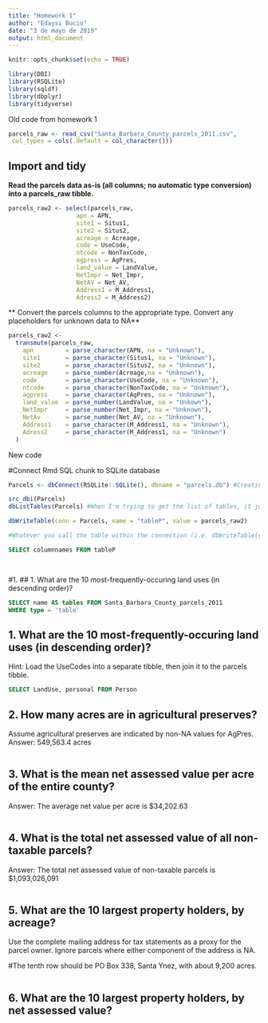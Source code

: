 ```yaml
---
title: "Homework 1"
author: "Edaysi Bucio"
date: "3 de mayo de 2019"
output: html_document
---
```


```r
knitr::opts_chunk$set(echo = TRUE)

library(DBI)
library(RSQLite)
library(sqldf)
library(dbplyr)
library(tidyverse)

```
####### Old code from homework 1 #############################################

```r

parcels_raw <- read_csv("Santa_Barbara_County_parcels_2011.csv",
 col_types = cols(.default = col_character()))

```

## Import and tidy 

**Read the parcels data as-is (all columns; no automatic type conversion) into a parcels_raw tibble.**
```r

parcels_raw2 <- select(parcels_raw,
                   apn = APN,
                   site1 = Situs1,
                   site2 = Situs2, 
                   acreage = Acreage,
                   code = UseCode,
                   ntcode = NonTaxCode,
                   agpress = AgPres,
                   land_value = LandValue,
                   NetImpr = Net_Impr,
                   NetAV = Net_AV,
                   Address1 = M_Address1,
                   Adress2 = M_Address2)

```

** Convert the parcels columns to the appropriate type. Convert any placeholders for unknown data to NA**
```r

parcels_raw2 <-
  transmute(parcels_raw,
    apn         = parse_character(APN, na = "Unknown"),
    site1       = parse_character(Situs1, na = "Unknown"),
    site2       = parse_character(Situs2, na = "Unknown"),
    acreage     = parse_number(Acreage,na = "Unknown"),
    code        = parse_character(UseCode, na = "Unknown"),
    ntcode      = parse_character(NonTaxCode, na = "Unknown"),
    agpress     = parse_character(AgPres, na = "Unknown"),
    land_value  = parse_number(LandValue, na = "Unkown"),
    NetImpr     = parse_number(Net_Impr, na = "Unknown"),
    NetAv       = parse_number(Net_AV, na = "Unknown"),
    Address1    = parse_character(M_Address1, na = "Unknown"),
    Adress2     = parse_character(M_Address1, na = "Unknown")
  )

```

####### New code #############################################################

#Connect Rmd SQL chunk to SQLite database
```r


Parcels <- dbConnect(RSQLite::SQLite(), dbname = "parcels.db") #Creating an empty database. Creating the connection step

src_dbi(Parcels) 
dbListTables(Parcels) #When I'm trying to get the list of tables, it just showed up the name of the dataset, no the name of each table as it is supposed. Not sure if I'm missing a step. 

dbWriteTable(conn = Parcels, name = "tableP", value = parcels_raw2)

#Whatever you call the table within the connection (i.e. dbWriteTable(conn = XXX, name = tablename, value = your_dataframe)), use that in your SQL code: SELECT columnnames FROM tablename.


```

```sql

SELECT columnnames FROM tableP

 
```

#1. ##  1. What are the 10 most-frequently-occuring land uses (in descending order)? 
```sql

SELECT name AS tables FROM Santa_Barbara_County_parcels_2011
WHERE type = 'table'


```


##  1. What are the 10 most-frequently-occuring land uses (in descending order)? 
Hint: Load the UseCodes into a separate tibble, then join it to the parcels tibble.

```sql




SELECT LandUse, personal FROM Person


```

## 2. How many acres are in agricultural preserves? 
Assume agricultural preserves are indicated by non-NA values for AgPres.
Answer: 549,563.4 acres
```sql


```


## 3. What is the mean net assessed value per acre of the entire county? 
Answer: The average net value per acre is $34,202.63


```r



```

## 4. What is the total net assessed value of all non-taxable parcels? 
Answer: The total net assessed value of non-taxable parcels is $1,093,026,091 


```r

```

## 5. What are the 10 largest property holders, by acreage? 
Use the complete mailing address for tax statements as a proxy for the parcel owner. Ignore parcels where either component of the address is NA.

#The tenth row should be PO Box 338, Santa Ynez, with about 9,200 acres.

```r


```

## 6. What are the 10 largest property holders, by net assessed value?

```r


```

